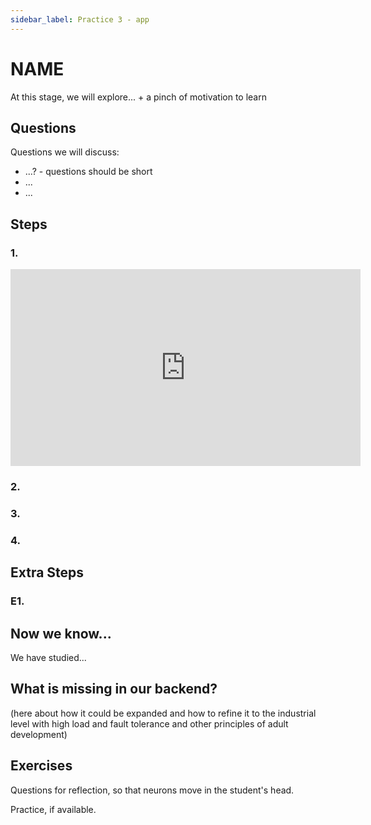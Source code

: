 ```yaml
---
sidebar_label: Practice 3 - app
---
```


# NAME

At this stage, we will explore... + a pinch of motivation to learn

## Questions

Questions we will discuss:
- ...? - questions should be short
- ...
- ...

## Steps

### 1. 

<iframe width="560" height="315" src="https://www.youtube.com/embed/rQqJdKuWyyI?si=FSPnSYTEJNq0pdil" title="YouTube video player" frameborder="0" allow="accelerometer; autoplay; clipboard-write; encrypted-media; gyroscope; picture-in-picture; web-share" referrerpolicy="strict-origin-when-cross-origin" allowfullscreen></iframe>

### 2.

### 3.

### 4.

## Extra Steps

### E1.

## Now we know...

We have studied...

## What is missing in our backend?

(here about how it could be expanded and how to refine it to the industrial level with high load and fault tolerance and other principles of adult development)

## Exercises

Questions for reflection, so that neurons move in the student's head.

Practice, if available.
